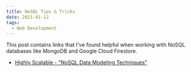 ```yaml
---
title: NoSQL Tips & Tricks
date: 2021-01-12
tags:
  - Web Development
---
```


This post contains links that I've found helpful when working with NoSQL databases like MongoDB and Google Cloud Firestore.

- [Highly Scalable - "NoSQL Data Modeling Techniques"](https://highlyscalable.wordpress.com/2012/03/01/nosql-data-modeling-techniques/)
